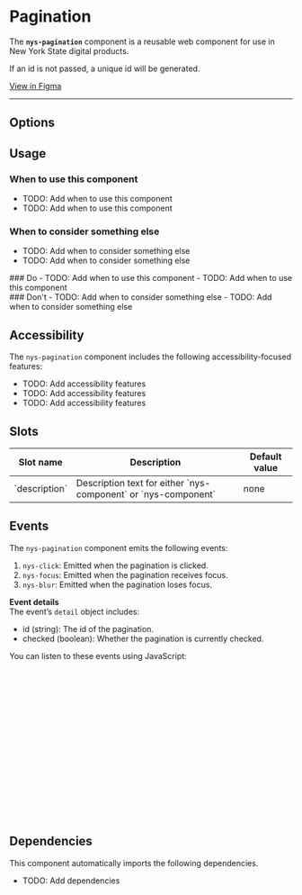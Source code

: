 
<Meta of={NysPaginationStories} title="Components/Pagination/Documentation" />

# Pagination

The **`nys-pagination`** component is a reusable web component for use in New York State digital products.

If an id is not passed, a unique id will be generated.

<div className="nys-grid-row nys-grid-gap-1">
  <nys-badge label="Stable" prefixIcon="code"></nys-badge>
  <nys-badge
    prefixIcon
    prefixLabel="WCAG 2.2"
    label="AA"
    intent="success"
  ></nys-badge>
  <p className="pill pill--uikit">
    <a href="https://www.figma.com/design/TODO/add/url" target="_blank">View in Figma</a>
  </p>
</div>

---

<Canvas of={NysPaginationStories.Basic} />

<Controls />

## Options

## Usage

### When to use this component
- TODO: Add when to use this component
- TODO: Add when to use this component

### When to consider something else
- TODO: Add when to consider something else
- TODO: Add when to consider something else

<div className="nys-grid-row nys-grid-gap-lg">
  <div className="nys-mobile-lg:nys-grid-col">
    <div className="usage-card usage-card--do">
      ### <nys-icon name="check_circle" color="var(--nys-color-success)" /> Do
      - TODO: Add when to use this component
      - TODO: Add when to use this component
    </div>
  </div>
  <div className="nys-mobile-lg:nys-grid-col">
    <div className="usage-card usage-card--dont">
      ### <nys-icon name="error" color="var(--nys-color-danger)" /> Don't
      - TODO: Add when to consider something else
      - TODO: Add when to consider something else
    </div>
  </div>
</div>

## Accessibility

The `nys-pagination` component includes the following accessibility-focused features:

- TODO: Add accessibility features
- TODO: Add accessibility features
- TODO: Add accessibility features

## Slots
<table>
    <thead>
    <tr>
        <th>Slot name</th>
        <th>Description</th>
        <th>Default value</th>
    </tr>
    </thead>
    <tbody>
    <tr>
        <td>`description`</td>
        <td>Description text for either `nys-component` or `nys-component`</td>
        <td>none</td>
    </tr>
    </tbody>
</table>

## Events

The `nys-pagination` component emits the following events:

1. `nys-click`: Emitted when the pagination is clicked.
2. `nys-focus`: Emitted when the pagination receives focus.
3. `nys-blur`: Emitted when the pagination loses focus.

**Event details** \
The event’s `detail` object includes:
- id (string): The id of the pagination.
- checked (boolean): Whether the pagination is currently checked.

You can listen to these events using JavaScript:

```js
// Select the pagination component
const pagination = document.querySelector("nys-pagination");

// Listen for the 'nys-click' event
pagination.addEventListener("nys-click", (event) => {
  const {id, checked} = event.detail;
	console.log("Pagination (${id}) is clicked. Checked: ${checked}");
});

// Listen for the 'nys-focus' event
pagination.addEventListener("nys-focus", () => {
	console.log("Pagination is focused");
});

// Listen for the 'nys-blur' event
pagination.addEventListener("nys-blur", () => {
	console.log("Pagination lost focus");
});
```

## Dependencies

This component automatically imports the following dependencies.

- TODO: Add dependencies
